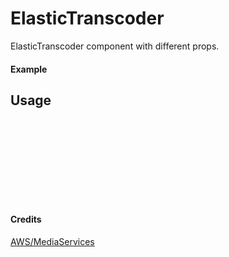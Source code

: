 
<Meta of={ElasticTranscoder} title="AWS/MediaServices/ElasticTranscoder" />

# ElasticTranscoder

ElasticTranscoder component with different props.

#### Example

<Canvas of={ElasticTranscoder.Primary} />

## Usage

```ts
import { ElasticTranscoder } from "yadl-ui";

const Example = () => {
  return (
      <ElasticTranscoder />
  );
};

export default Example;
```

#### Credits
[AWS/MediaServices](https://aws-icons.com/)
